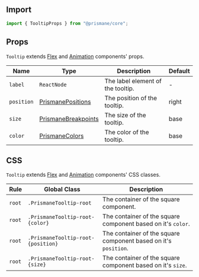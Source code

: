 ## Import

```js
import { TooltipProps } from "@prismane/core";
```

## Props

`Tooltip` extends [Flex](/docs/components-api/flex-api) and [Animation](/docs/components-api/animation-api) components' props.

| Name       | Type                                                                          | Description                       | Default |
| ---------- | ----------------------------------------------------------------------------- | --------------------------------- | ------- |
| `label`    | `ReactNode`                                                                   | The label element of the tooltip. | -       |
| `position` | [PrismanePositions](/docs/getting-started/globals#prismanepositions-type)     | The position of the tooltip.      | right   |
| `size`     | [PrismaneBreakpoints](/docs/getting-started/globals#prismanebreakpoints-type) | The size of the tooltip.          | base    |
| `color`    | [PrismaneColors](/docs/getting-started/globals#prismanecolors-type)           | The color of the tooltip.         | base    |

## CSS

`Tooltip` extends [Flex](/docs/components-api/flex-api) and [Animation](/docs/components-api/animation-api) components' CSS classes.

| Rule   | Global Class                       | Description                                                     |
| ------ | ---------------------------------- | --------------------------------------------------------------- |
| `root` | `.PrismaneTooltip-root`            | The container of the square component.                          |
| `root` | `.PrismaneTooltip-root-{color}`    | The container of the square component based on it's `color`.    |
| `root` | `.PrismaneTooltip-root-{position}` | The container of the square component based on it's `position`. |
| `root` | `.PrismaneTooltip-root-{size}`     | The container of the square component based on it's `size`.     |
